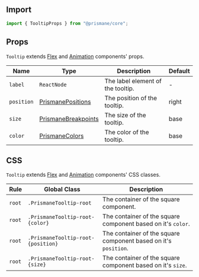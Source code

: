 ## Import

```js
import { TooltipProps } from "@prismane/core";
```

## Props

`Tooltip` extends [Flex](/docs/components-api/flex-api) and [Animation](/docs/components-api/animation-api) components' props.

| Name       | Type                                                                          | Description                       | Default |
| ---------- | ----------------------------------------------------------------------------- | --------------------------------- | ------- |
| `label`    | `ReactNode`                                                                   | The label element of the tooltip. | -       |
| `position` | [PrismanePositions](/docs/getting-started/globals#prismanepositions-type)     | The position of the tooltip.      | right   |
| `size`     | [PrismaneBreakpoints](/docs/getting-started/globals#prismanebreakpoints-type) | The size of the tooltip.          | base    |
| `color`    | [PrismaneColors](/docs/getting-started/globals#prismanecolors-type)           | The color of the tooltip.         | base    |

## CSS

`Tooltip` extends [Flex](/docs/components-api/flex-api) and [Animation](/docs/components-api/animation-api) components' CSS classes.

| Rule   | Global Class                       | Description                                                     |
| ------ | ---------------------------------- | --------------------------------------------------------------- |
| `root` | `.PrismaneTooltip-root`            | The container of the square component.                          |
| `root` | `.PrismaneTooltip-root-{color}`    | The container of the square component based on it's `color`.    |
| `root` | `.PrismaneTooltip-root-{position}` | The container of the square component based on it's `position`. |
| `root` | `.PrismaneTooltip-root-{size}`     | The container of the square component based on it's `size`.     |
